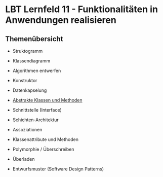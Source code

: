 # LBT Lernfeld 11 - Funktionalitäten in Anwendungen realisieren

## Themenübersicht

- Struktogramm

- Klassendiagramm

- Algorithmen entwerfen

- Konstruktor

- Datenkapselung

- [Abstrakte Klassen und Methoden](lf11/abstrakt)

- Schnittstelle (Interface)

- Schichten-Architektur

- Assoziationen

- Klassenattribute und Methoden

- Polymorphie / Überschreiben

- Überladen

- Entwurfsmuster (Software Design Patterns)
